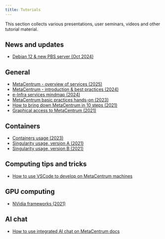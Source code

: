 ```yaml
---
title: Tutorials
---
```

This section collects various presentations, user seminars, videos and other tutorial material.

## News and updates

- [Debian 12 & new PBS server (Oct 2024)](./tutorials/debian-12)

## General

- [MetaCentrum - overview of services (2025)](/img/meta/tutorials/2025_Vorel_Meta-for-EOSC.pdf)
- [MetaCentrum - introduction & best practices (2024)](/img/meta/tutorials/2024_Vorel_einfra.pdf)
- [e-Infra services mindmap (2024)](/img/meta/tutorials/e-Infra-services-mindmap.pdf) 
- [MetaCentrum basic practices hands-on (2023)](https://github.com/CESNET/metacentrum-hands-on/blob/main/2023-11_IBP.md)
- [How to bring down MetaCentrum in 10 steps (2021)](/img/meta/tutorials/How_to_bring_down_MC_in_10_steps.pdf)
- [Graphical access to MetaCentrum (2021)](/img/meta/tutorials/Going_graphical.pdf)

## Containers

- [Containers usage (2023)](/img/meta/tutorials/containers_at_meta_2023.pdf)
- [Singularity usage, version A (2021)](/img/meta/tutorials/singularity_usage_2021_a.pdf)
- [Singularity usage, version B (2021)](/img/meta/tutorials/singularity_usage_2021_b.pdf)

## Computing tips and tricks

- [How to use VSCode to develop on MetaCentrum machines](./tutorials/vscode-devel)

## GPU computing

- [NVidia frameworks (2021)](/img/meta/tutorials/NVidia_GPU_2021.pdf)

## AI chat 

- [How to use integrated AI chat on MetaCentrum docs](./tutorials/chat-help)

